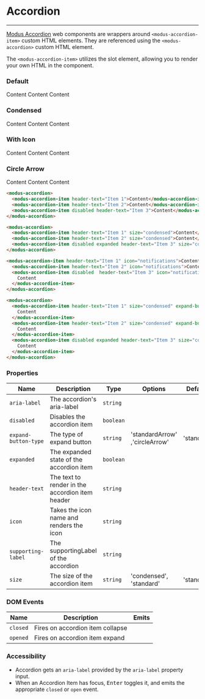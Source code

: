 # Accordion

---

[Modus Accordion](https://modus.trimble.com/components/web/accordions/) web components are wrappers around `<modus-accordion-item>` custom HTML elements. They are referenced using the `<modus-accordion>` custom HTML element.

The `<modus-accordion-item>` utilizes the slot element, allowing you to render your own HTML in the component.

### Default

<modus-accordion>
  <modus-accordion-item header-text="Item 1">Content</modus-accordion-item>
  <modus-accordion-item header-text="Item 2">Content</modus-accordion-item>
  <modus-accordion-item disabled header-text="Item 3">
    Content
  </modus-accordion-item>
</modus-accordion>

### Condensed

<modus-accordion>
  <modus-accordion-item header-text="Item 1" size="condensed">Content</modus-accordion-item>
  <modus-accordion-item header-text="Item 2" size="condensed">Content</modus-accordion-item>
  <modus-accordion-item disabled expanded header-text="Item 3" size="condensed">Content</modus-accordion-item>
</modus-accordion>

### With Icon

<modus-accordion>
  <modus-accordion-item header-text="Item 1" icon="notifications">Content</modus-accordion-item>
  <modus-accordion-item header-text="Item 2" icon="notifications">Content</modus-accordion-item>
  <modus-accordion-item disabled header-text="Item 3" icon="notifications">Content</modus-accordion-item>
</modus-accordion>

### Circle Arrow

<modus-accordion>
  <modus-accordion-item header-text="Item 1" size="condensed" expand-button-type="circleArrow">Content</modus-accordion-item>
  <modus-accordion-item header-text="Item 2" size="condensed" expand-button-type="circleArrow">Content</modus-accordion-item>
  <modus-accordion-item disabled expanded header-text="Item 3" size="condensed" expand-button-type="circleArrow">Content</modus-accordion-item>
</modus-accordion>

```html
<modus-accordion>
  <modus-accordion-item header-text="Item 1">Content</modus-accordion-item>
  <modus-accordion-item header-text="Item 2">Content</modus-accordion-item>
  <modus-accordion-item disabled header-text="Item 3">Content</modus-accordion-item>
</modus-accordion>

<modus-accordion>
  <modus-accordion-item header-text="Item 1" size="condensed">Content</modus-accordion-item>
  <modus-accordion-item header-text="Item 2" size="condensed">Content</modus-accordion-item>
  <modus-accordion-item disabled expanded header-text="Item 3" size="condensed">Content</modus-accordion-item>
</modus-accordion>

<modus-accordion-item header-text="Item 1" icon="notifications">Content</modus-accordion-item>
  <modus-accordion-item header-text="Item 2" icon="notifications">Content</modus-accordion-item>
  <modus-accordion-item disabled  header-text="Item 3" icon="notifications">
    Content
  </modus-accordion-item>
</modus-accordion>

<modus-accordion>
  <modus-accordion-item header-text="Item 1" size="condensed" expand-button-type="circleArrow">
    Content
  </modus-accordion-item>
  <modus-accordion-item header-text="Item 2" size="condensed" expand-button-type="circleArrow">
    Content
  </modus-accordion-item>
  <modus-accordion-item disabled expanded header-text="Item 3" size="condensed" expand-button-type="circleArrow">
    Content
  </modus-accordion-item>
</modus-accordion>
```

### Properties

| Name                 | Description                                     | Type      | Options                        | Default Value   | Required |
| -------------------- | ----------------------------------------------- | --------- | ------------------------------ | --------------- | -------- |
| `aria-label`         | The accordion's aria-label                      | `string`  |                                |                 |          |
| `disabled`           | Disables the accordion item                     | `boolean` |                                |                 |          |
| `expand-button-type` | The type of expand button                       | `string`  | 'standardArrow' ,'circleArrow' | 'standardArrow' |          |
| `expanded`           | The expanded state of the accordion item        | `boolean` |                                |                 |          |
| `header-text`        | The text to render in the accordion item header | `string`  |                                |                 |          |
| `icon`               | Takes the icon name and renders the icon        | `string`  |                                |                 |          |
| `supporting-label`   | The supportingLabel of the accordion            | `string`  |                                |                 |          |
| `size`               | The size of the accordion item                  | `string`  | 'condensed', 'standard'        | 'standard'      |          |

### DOM Events

| Name     | Description                      | Emits |
| -------- | -------------------------------- | ----- |
| `closed` | Fires on accordion item collapse |       |
| `opened` | Fires on accordion item expand   |       |

### Accessibility

- Accordion gets an `aria-label` provided by the `aria-label` property input.
- When an Accordion Item has focus, <kbd>Enter</kbd> toggles it, and emits the appropriate `closed` or `open` event.
